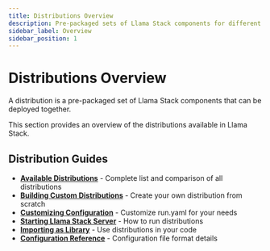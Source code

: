 ```yaml
---
title: Distributions Overview
description: Pre-packaged sets of Llama Stack components for different deployment scenarios
sidebar_label: Overview
sidebar_position: 1
---
```


# Distributions Overview

A distribution is a pre-packaged set of Llama Stack components that can be deployed together.

This section provides an overview of the distributions available in Llama Stack.

## Distribution Guides

- **[Available Distributions](./list_of_distributions)** - Complete list and comparison of all distributions
- **[Building Custom Distributions](./building_distro)** - Create your own distribution from scratch
- **[Customizing Configuration](./customizing_run_yaml)** - Customize run.yaml for your needs
- **[Starting Llama Stack Server](./starting_llama_stack_server)** - How to run distributions
- **[Importing as Library](./importing_as_library)** - Use distributions in your code
- **[Configuration Reference](./configuration)** - Configuration file format details
